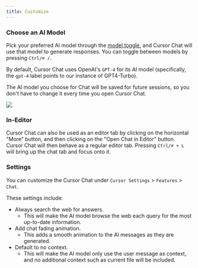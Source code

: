 ```yaml
---
title: Customize
---
```


### Choose an AI Model

Pick your preferred AI model through the [model toggle](/advanced/model-toggle), and Cursor Chat will use that model to generate responses. You can toggle between models by pressing `Ctrl/⌘ /`. 

By default, Cursor Chat uses OpenAI's `GPT-4` for its AI model (specifically, the `gpt-4` label points to our instance of GPT4-Turbo).

The AI model you choose for Chat will be saved for future sessions, so you don't have to change it every time you open Cursor Chat.

<Frame>
  <img src="/images/chat/model-toggle.png" />
</Frame>


### In-Editor

Cursor Chat can also be used as an editor tab by clicking on the horizontal "More" button, and then clicking on the "Open Chat in Editor" button.
Cursor Chat will then behave as a regular editor tab. Pressing `Ctrl/⌘ + L` will bring up the chat tab and focus onto it. 


### Settings

You can customize the Cursor Chat under `Cursor Settings` > `Features` > `Chat`.

These settings include:

- Always search the web for answers.
  - This will make the AI model browse the web each query for the most up-to-date information.
- Add chat fading animation.
  - This adds a smooth animation to the AI messages as they are generated.
- Default to no context.
  - This will make the AI model only use the user message as context, and no additional context such as current file will be included.


